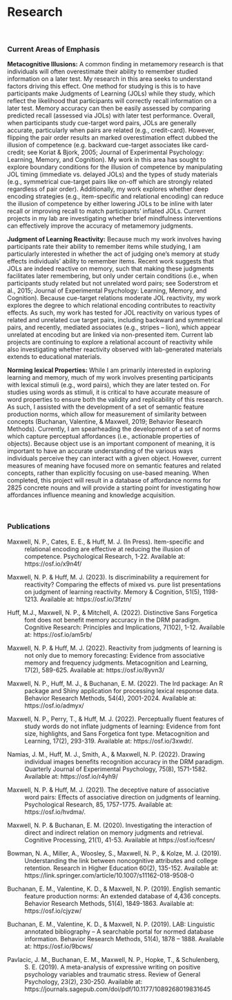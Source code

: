 # Research

<br>

### Current Areas of Emphasis

**Metacognitive Illusions:** A common finding in metamemory research is that individuals will often overestimate their ability to remember studied information on a later test. My research in this area seeks to understand factors driving this effect. One method for studying is this is to have participants make Judgments of Learning (JOLs) while they study, which reflect the likelihood that participants will correctly recall information on a later test. Memory accuracy can then be easily assessed by comparing predicted recall (assessed via JOLs) with later test performance. Overall, when participants study cue-target word pairs, JOLs are generally accurate, particularly when pairs are related (e.g., credit-card). However, flipping the pair order results an marked overestimation effect dubbed the illusion of competence (e.g. backward cue-target associates like card-credit; see Koriat & Bjork, 2005; Journal of Experimental Psychology: Learning, Memory, and Cognition). My work in this area has sought to explore boundary conditions for the illusion of competence by manipulating JOL timing (immediate vs. delayed JOLs) and the types of study materials (e.g., symmetrical cue-target pairs like on-off which are strongly related regardless of pair order). Additionally, my work explores whether deep encoding strategies (e.g., item-specific and relational encoding) can reduce the illusion of competence by either lowering JOLs to be inline with later recall or improving recall to match participants’ inflated JOLs. Current projects in my lab are investigating whether brief mindfulness interventions can effectively improve the accuracy of metamemory judgments.

**Judgment of Learning Reactivity:** Because much my work involves having participants rate their ability to remember items while studying, I am particularly interested in whether the act of judging one’s memory at study effects individuals’ ability to remember items. Recent work suggests that JOLs are indeed reactive on memory, such that making these judgments facilitates later remembering, but only under certain conditions (i.e., when participants study related but not unrelated word pairs; see Soderstrom et al., 2015; Journal of Experimental Psychology: Learning, Memory, and Cognition). Because cue-target relations moderate JOL reactivity, my work explores the degree to which relational encoding contributes to reactivity effects. As such, my work has tested for JOL reactivity on various types of related and unrelated cue target pairs, including backward and symmetrical pairs, and recently, mediated associates (e.g., stripes – lion), which appear unrelated at encoding but are linked via non-presented item. Current lab projects are continuing to explore a relational account of reactivity while also investigating whether reactivity observed with lab-generated materials extends to educational materials.

**Norming lexical Properties:** While I am primarily interested in exploring learning and memory, much of my work involves presenting participants with lexical stimuli (e.g., word pairs), which they are later tested on. For studies using words as stimuli, it is critical to have accurate measure of word properties to ensure both the validity and replicability of this research. As such, I assisted with the development of a set of semantic feature production norms, which allow for measurement of similarity between concepts (Buchanan, Valentine, & Maxwell, 2019; Behavior Research Methods). Currently, I am spearheading the development of a set of norms which capture perceptual affordances (i.e., actionable properties of objects). Because object use is an important component of meaning, it is important to have an accurate understanding of the various ways individuals perceive they can interact with a given object. However, current measures of meaning have focused more on semantic features and related concepts, rather than explicitly focusing on use-based meaning. When completed, this project will result in a database of affordance norms for 2825 concrete nouns and will provide a starting point for investigating how affordances influence meaning and knowledge acquisition.

<br>

### Publications

<div style="text-indent: -40px; padding-left: 40px;">

Maxwell, N. P., Cates, E. E., & Huff, M. J. (In Press). Item-specific and relational encoding are effective at reducing the illusion of competence. Psychological Research, 1-22. Available at: https://osf.io/x9n4f/

Maxwell, N. P. & Huff, M. J. (2023). Is discriminability a requirement for reactivity? Comparing the effects of mixed vs. pure list presentations on judgment of learning reactivity. Memory & Cognition, 51(5), 1198-1213. Available at: https://osf.io/3fztn/

Huff, M.J., Maxwell, N. P., & Mitchell, A. (2022). Distinctive Sans Forgetica font does not benefit memory accuracy in the DRM paradigm. Cognitive Research: Principles and Implications, 7(102), 1-12. Available at: https://osf.io/am5rb/

Maxwell, N. P. & Huff, M. J. (2022). Reactivity from judgments of learning is not only due to memory forecasting: Evidence from associative memory and frequency judgments. Metacognition and Learning, 17(2), 589-625. Available at: https://osf.io/8yvn3/

Maxwell, N. P., Huff, M. J., & Buchanan, E. M. (2022). The lrd package: An R package and Shiny application for processing lexical response data. Behavior Research Methods, 54(4), 2001-2024. Available at: https://osf.io/admyx/

Maxwell, N. P., Perry, T., & Huff, M. J. (2022). Perceptually fluent features of study words do not inflate judgments of learning: Evidence from font size, highlights, and Sans Forgetica font type. Metacognition and Learning, 17(2), 293-319. Available at: https://osf.io/3xwdr/.

Namias, J. M., Huff, M. J., Smith, A., & Maxwell, N. P. (2022). Drawing individual images benefits recognition accuracy in the DRM paradigm. Quarterly Journal of Experimental Psychology, 75(8), 1571-1582. Available at: https://osf.io/r4yh9/

Maxwell, N. P. & Huff, M. J. (2021). The deceptive nature of associative word pairs: Effects of associative direction on judgments of learning. Psychological Research, 85, 1757-1775. Available at: https://osf.io/hvdma/.

Maxwell, N. P. & Buchanan, E. M. (2020). Investigating the interaction of direct and indirect relation on memory judgments and retrieval. Cognitive Processing, 21(1), 41-53. Available at https://osf.io/fcesn/

Bowman, N. A., Miller, A., Woosley, S., Maxwell, N. P., & Kolze, M. J. (2019). Understanding the link between noncognitive attributes and college retention. Research in Higher Education 60(2), 135-152. Available at: https://link.springer.com/article/10.1007/s11162-018-9508-0

Buchanan, E. M., Valentine, K. D., & Maxwell, N. P. (2019). English semantic feature production norms: An extended database of 4,436 concepts. Behavior Research Methods, 51(4), 1849-1863. Available at: https://osf.io/cjyzw/

Buchanan, E. M., Valentine, K. D., & Maxwell, N. P. (2019). LAB: Linguistic annotated bibliography – A searchable portal for normed database information. Behavior Research Methods, 51(4), 1878 – 1888. Available at: https://osf.io/9bcws/

Pavlacic, J. M., Buchanan, E. M., Maxwell, N. P., Hopke, T., & Schulenberg, S. E. (2019). A meta-analysis of expressive writing on positive psychology variables and traumatic stress. Review of General Psychology, 23(2), 230-250. Available at: https://journals.sagepub.com/doi/pdf/10.1177/1089268019831645

</div>